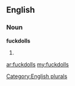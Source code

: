 ==English==

===Noun===
'''fuckdolls'''

# {{plural of|[[fuckdoll]]}}

[[Category:English plurals]]

[[ar:fuckdolls]]
[[my:fuckdolls]]